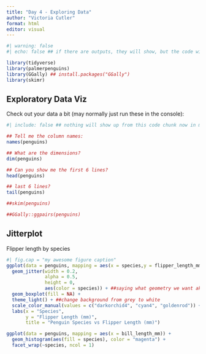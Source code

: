 ```yaml
---
title: "Day 4 - Exploring Data"
author: "Victoria Cutler"
format: html
editor: visual
---
```


```r
#| warning: false
#| echo: false ## if there are outputs, they will show, but the code will not

library(tidyverse)
library(palmerpenguins)
library(GGally) ## install.packages("GGally")
library(skimr)
```

## Exploratory Data Viz

Check out your data a bit (may normally just run these in the console):

```r
#| include: false ## nothing will show up from this code chunk now in my rendered doc, neither the outputs or code

## Tell me the column names:
names(penguins)

## What are the dimensions?
dim(penguins)

## Can you show me the first 6 lines?
head(penguins)

## last 6 lines?
tail(penguins)
```

```r
##skim(penguins)
```

```r
##GGally::ggpairs(penguins)
```

## Jitterplot

Flipper length by species

```r
#| fig.cap = "my awesome figure caption"
ggplot(data = penguins, mapping = aes(x = species,y = flipper_length_mm)) +
  geom_jitter(width = 0.2,
              alpha = 0.5,
              height = 0,
              aes(color = species)) + ##saying what geometry we want aka jitter, then adding some modifications like the spread of the points (width) and transparancy (alpha)
  geom_boxplot(fill = NA) +
  theme_light() + ##change background from grey to white
  scale_color_manual(values = c("darkorchid4", "cyan4", "goldenrod")) +
  labs(x = "Species", 
       y = "Flipper Length (mm)",
       title = "Penguin Species vs Flipper Length (mm)")
```

```r
ggplot(data = penguins, mapping = aes(x = bill_length_mm)) +
  geom_histogram(aes(fill = species), color = "magenta") +
  facet_wrap(~species, ncol = 1)
```
